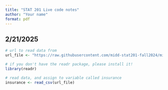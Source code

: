 ```yaml
---
title: "STAT 201 Live code notes"
author: "Your name"
format: pdf
---
```


## 2/21/2025

```r
# url to read data from
url_file <- "https://raw.githubusercontent.com/midd-stat201-fall2024/midd-stat201-fall2024.github.io/main/live_code/data/insurance.csv"

# if you don't have the readr package, please install it!
library(readr)

# read data, and assign to variable called insurance
insurance <- read_csv(url_file)
```
